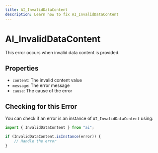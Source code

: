 ```yaml
---
title: AI_InvalidDataContent
description: Learn how to fix AI_InvalidDataContent
---
```


# AI_InvalidDataContent
This error occurs when invalid data content is provided.

## Properties
- `content`: The invalid content value
- `message`: The error message
- `cause`: The cause of the error

## Checking for this Error

You can check if an error is an instance of `AI_InvalidDataContent` using:

```typescript
import { InvalidDataContent } from "ai";

if (InvalidDataContent.isInstance(error)) {
    // Handle the error
}
```
